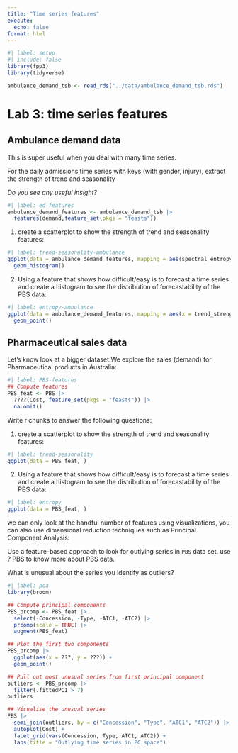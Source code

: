 ```yaml
---
title: "Time series features"
execute:
  echo: false
format: html
---
```


```r
#| label: setup
#| include: false
library(fpp3)
library(tidyverse)

ambulance_demand_tsb <- read_rds("../data/ambulance_demand_tsb.rds")
```

# Lab 3: time series features

## Ambulance demand data

This is super useful when you deal with many time series.

For the daily admissions time series with keys (with gender, injury), extract the strength of trend and seasonality

  *Do you see any useful insight?*

```r
#| label: ed-features
ambulance_demand_features <- ambulance_demand_tsb |>
  features(demand,feature_set(pkgs = "feasts"))
```

1. create  a scatterplot to show the strength of trend and seasonality features: 

```r
#| label: trend-seasonality-ambulance
ggplot(data = ambulance_demand_features, mapping = aes(spectral_entropy))+
  geom_histogram()
```

2. Using a feature that shows how difficult/easy is to forecast a time series and create a histogram to see the distribution of forecastability of the PBS data:

```r
#| label: entropy-ambulance
ggplot(data = ambulance_demand_features, mapping = aes(x = trend_strength, y = seasonal_strength_week))+
  geom_point()
```


## Pharmaceutical sales data

Let's know look at a bigger dataset.We explore the sales (demand) for Pharmaceutical products in Australia:

```r
#| label: PBS-features
## Compute features
PBS_feat <- PBS |>
  ????(Cost, feature_set(pkgs = "feasts")) |>
  na.omit()

```
 

Write r chunks to answer the following questions:

1. create  a scatterplot to show the strength of trend and seasonality features: 

```r
#| label: trend-seasonality
ggplot(data = PBS_feat, )
```

2. Using a feature that shows how difficult/easy is to forecast a time series and create a histogram to see the distribution of forecastability of the PBS data:

```r
#| label: entropy
ggplot(data = PBS_feat, )
```


we can only look at the handful number of features using visualizations, you can also use dimensional reduction techniques such as Principal Component Analysis:

Use a feature-based approach to look for outlying series in `PBS` data set. use ? PBS to know more about PBS data.

What is unusual about the series you identify as outliers?

```r
#| label: pca
library(broom)

## Compute principal components
PBS_prcomp <- PBS_feat |>
  select(-Concession, -Type, -ATC1, -ATC2) |>
  prcomp(scale = TRUE) |>
  augment(PBS_feat)

## Plot the first two components
PBS_prcomp |>
  ggplot(aes(x = ???, y = ???)) +
  geom_point()

## Pull out most unusual series from first principal component
outliers <- PBS_prcomp |>
  filter(.fittedPC1 > 7)
outliers

## Visualise the unusual series
PBS |>
  semi_join(outliers, by = c("Concession", "Type", "ATC1", "ATC2")) |>
  autoplot(Cost) +
  facet_grid(vars(Concession, Type, ATC1, ATC2)) +
  labs(title = "Outlying time series in PC space")
```
